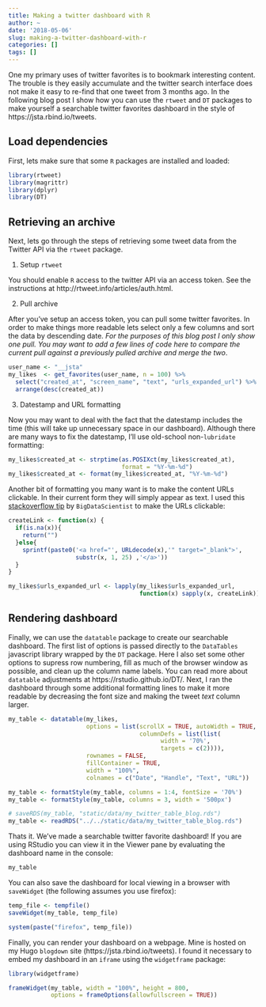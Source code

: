 ```yaml
---
title: Making a twitter dashboard with R
author: ~
date: '2018-05-06'
slug: making-a-twitter-dashboard-with-r
categories: []
tags: []
---
```


One my primary uses of twitter favorites is to bookmark interesting content. The trouble is they easily accumulate and the twitter search interface does not make it easy to re-find that one tweet from 3 months ago. In the following blog post I show how you can use the `rtweet` and `DT` packages to make yourself a searchable twitter favorites dashboard in the style of https://jsta.rbind.io/tweets.

## Load dependencies

First, lets make sure that some `R` packages are installed and loaded: 

```r
library(rtweet)
library(magrittr)
library(dplyr)
library(DT)
```

## Retrieving an archive

Next, lets go through the steps of retrieving some tweet data from the Twitter API via the `rtweet` package. 

1. Setup `rtweet`

You should enable `R` access to the twitter API via an access token. See the instructions at http://rtweet.info/articles/auth.html.

2. Pull archive

After you've setup an access token, you can pull some twitter favorites. In order to make things more readable lets select only a few columns and sort the data by descending date. _For the purposes of this blog post I only show one pull. You may want to add a few lines of code here to compare the current pull against a previously pulled archive and merge the two_.

```r
user_name <- "__jsta"
my_likes  <- get_favorites(user_name, n = 100) %>% 
  select("created_at", "screen_name", "text", "urls_expanded_url") %>%
  arrange(desc(created_at))

```

3. Datestamp and URL formatting

Now you may want to deal with the fact that the datestamp includes the time (this will take up unnecessary space in our dashboard). Although there are many ways to fix the datestamp, I'll use old-school non-`lubridate` formatting:

```r
my_likes$created_at <- strptime(as.POSIXct(my_likes$created_at), 
                                format = "%Y-%m-%d")
my_likes$created_at <- format(my_likes$created_at, "%Y-%m-%d")
```

Another bit of formatting you many want is to make the content URLs clickable. In their current form they will simply appear as text. I used this [stackoverflow tip](https://stackoverflow.com/a/44575959/3362993) by `BigDataScientist` to make the URLs clickable:

```r
createLink <- function(x) {
  if(is.na(x)){
    return("")
  }else{
    sprintf(paste0('<a href="', URLdecode(x),'" target="_blank">', 
                   substr(x, 1, 25) ,'</a>'))
  }
}

my_likes$urls_expanded_url <- lapply(my_likes$urls_expanded_url, 
                                     function(x) sapply(x, createLink))
```

## Rendering dashboard

Finally, we can use the `datatable` package to create our searchable dashboard. The first list of options is passed directly to the `DataTables` javascript library wrapped by the `DT` package. Here I also set some other options to supress row numbering, fill as much of the browser window as possible, and clean up the column name labels. You can read more about `datatable` adjustments at https://rstudio.github.io/DT/. Next, I ran the dashboard through some additional formatting lines to make it more readable by decreasing the font size and making the tweet _text_ column larger.

```r
my_table <- datatable(my_likes, 
                      options = list(scrollX = TRUE, autoWidth = TRUE,
                                     columnDefs = list(list(
                                           width = '70%', 
                                           targets = c(2)))), 
                      rownames = FALSE,
                      fillContainer = TRUE,
                      width = "100%", 
                      colnames = c("Date", "Handle", "Text", "URL"))

my_table <- formatStyle(my_table, columns = 1:4, fontSize = '70%')
my_table <- formatStyle(my_table, columns = 3, width = '500px')
```

```r
# saveRDS(my_table, "static/data/my_twitter_table_blog.rds")
my_table <- readRDS("../../static/data/my_twitter_table_blog.rds")
```

Thats it. We've made a searchable twitter favorite dashboard! If you are using RStudio you can view it in the Viewer pane by evaluating the dashboard name in the console:

```r
my_table
```

You can also save the dashboard for local viewing in a browser with `saveWidget` (the following assumes you use firefox):

```r
temp_file <- tempfile()
saveWidget(my_table, temp_file)

system(paste("firefox", temp_file))
```

Finally, you can render your dashboard on a webpage. Mine is hosted on my Hugo `blogdown` site (https://jsta.rbind.io/tweets). I found it necessary to embed my dashboard in an `iframe` using the `widgetframe` package:

```r
library(widgetframe)

frameWidget(my_table, width = "100%", height = 800, 
            options = frameOptions(allowfullscreen = TRUE))
```
